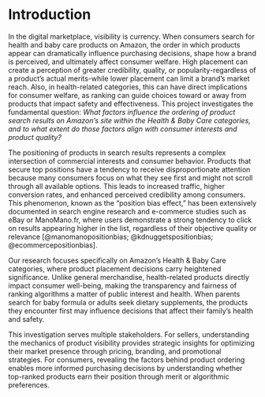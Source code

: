 # Introduction

In the digital marketplace, visibility is currency. When consumers search for health and baby care products on Amazon, the order in which products appear can dramatically influence purchasing decisions, shape how a brand is perceived, and ultimately affect consumer welfare. High placement can create a perception of greater credibility, quality, or popularity-regardless of a product’s actual merits-while lower placement can limit a brand’s market reach. Also, in health-related categories, this can have direct implications for consumer welfare, as ranking can guide choices toward or away from products that impact safety and effectiveness. This project investigates the fundamental question: *What factors influence the ordering of product search results on Amazon’s site within the Health & Baby Care categories, and to what extent do those factors align with consumer interests and product quality?*

The positioning of products in search results represents a complex intersection of commercial interests and consumer behavior. Products that secure top positions have a tendency to receive disproportionate attention because many consumers focus on what they see first and might not scroll through all available options. This leads to increased traffic, higher conversion rates, and enhanced perceived credibility among consumers. This phenomenon, known as the “position bias effect,” has been extensively documented in search engine research and e-commerce studies such as eBay or ManoMano.fr, where users demonstrate a strong tendency to click on results appearing higher in the list, regardless of their objective quality or relevance [@manomanopositionbias; @kdnuggetspositionbias; @ecommercepositionbias].

Our research focuses specifically on Amazon’s Health & Baby Care categories, where product placement decisions carry heightened significance. Unlike general merchandise, health-related products directly impact consumer well-being, making the transparency and fairness of ranking algorithms a matter of public interest and health. When parents search for baby formula or adults seek dietary supplements, the products they encounter first may influence decisions that affect their family’s health and safety.

This investigation serves multiple stakeholders. For sellers, understanding the mechanics of product visibility provides strategic insights for optimizing their market presence through pricing, branding, and promotional strategies. For consumers, revealing the factors behind product ordering enables more informed purchasing decisions by understanding whether top-ranked products earn their position through merit or algorithmic preferences.
